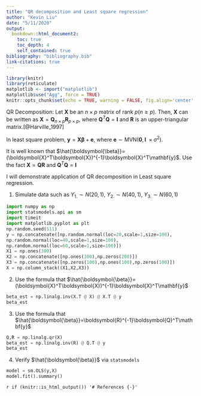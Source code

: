 ```yaml
---
title: "QR decomposition and Least square regression"
author: "Kevin Liu"
date: "5/11/2020"
output: 
  bookdown::html_document2:
    toc: true
    toc_depth: 4
    self_contained: true
bibliography: "bibliography.bib"
link-citations: true
---
```


```r
library(knitr)
library(reticulate)
matplotlib <- import("matplotlib")
matplotlib$use("Agg", force = TRUE)
knitr::opts_chunk$set(echo = TRUE, warning = FALSE, fig.align='center',python = reticulate::eng_python, fig.width = 8*0.7,fig.height = 8*0.7)
```

QR Decomposition: Let $\mathbf{X}$ be an $n\times p$ matrix of rank $p(n\ge p)$. Then, $\mathbf{X}$ can be written as $\mathbf{X} = \mathbf{Q}_{n\times p}\mathbf{R}_{p\times p}$, where $\mathbf{Q}^T\mathbf{Q}=\mathbf{I}$ and $\mathbf{R}$ is an upper-triangular matrix.[@Harville_1997]

In least square problem, $\mathbf{y} = \boldsymbol{X\beta} + \mathbf{e}$, where $\mathbf{e}\sim \text{MVN}(\mathbf{0},\mathbf{I}\ \times \sigma^2)$. 

It is well known that $\hat{\boldsymbol{\beta}}=(\boldsymbol{X}^T\boldsymbol{X})^{-1}\boldsymbol{X}^T\mathbf{y}$. Use the fact $\mathbf{X} = \mathbf{Q}\mathbf{R}$ and $\mathbf{Q}^T\mathbf{Q}=\mathbf{I}$

\begin{equation}
\begin{split}
\hat{\boldsymbol{\beta}}&= (\boldsymbol{X}^T\boldsymbol{X})^{-1}\boldsymbol{X}^T\mathbf{y}\\
&=(\boldsymbol{R}^T\boldsymbol{Q}^T\boldsymbol{Q}\boldsymbol{R})^{-1}\boldsymbol{R}^T\boldsymbol{Q}^T\mathbf{y}\\
&=(\boldsymbol{R}^T\boldsymbol{R})^{-1}\boldsymbol{R}^T\boldsymbol{Q}^T\mathbf{y}\\
&=\boldsymbol{R}^{-1}\boldsymbol{Q}^T\mathbf{y}
\end{split}
\end{equation}

I will demonstrate application of QR decomposition in Least square regression.

1. Simulate data such as $Y_{1.} \sim N(20,1)$, $Y_{2.} \sim N(40,1)$, $Y_{3.} \sim N(60,1)$

```python
import numpy as np
import statsmodels.api as sm
import timeit
import matplotlib.pyplot as plt
np.random.seed(511)
y = np.concatenate([np.random.normal(loc=20,scale=1,size=100),
np.random.normal(loc=40,scale=1,size=100),
np.random.normal(loc=60,scale=1,size=100)])
X1 = np.ones(300)
X2 = np.concatenate([np.ones(100),np.zeros(200)])
X3 = np.concatenate([np.zeros(100),np.ones(100),np.zeros(100)])
X = np.column_stack((X1,X2,X3))
```

2. Use the formula that $\hat{\boldsymbol{\beta}}=(\boldsymbol{X}^T\boldsymbol{X})^{-1}\boldsymbol{X}^T\mathbf{y}$

```python
beta_est = np.linalg.inv(X.T @ X) @ X.T @ y
beta_est
```

3. Use the formula that $\hat{\boldsymbol{\beta}}=\boldsymbol{R}^{-1}\boldsymbol{Q}^T\mathbf{y}$

```python
Q,R = np.linalg.qr(X)
beta_est = np.linalg.inv(R) @ Q.T @ y
beta_est
```

4. Verify $\hat{\boldsymbol{\beta}}$ via `statsmodels`

```python
model = sm.OLS(y,X)
model.fit().summary()
```

`r if (knitr::is_html_output()) '# References {-}'`

